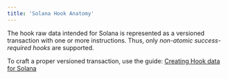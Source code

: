 ```yaml
---
title: 'Solana Hook Anatomy'
---
```


The hook raw data intended for Solana is represented as a versioned transaction with one or more instructions. Thus, only *non-atomic success-required
hooks* are supported.

To craft a proper versioned transaction, use the guide: [Creating Hook data for
Solana](/dln-dropdown/integration-guidelines/api/hooks/solana-hook-data)